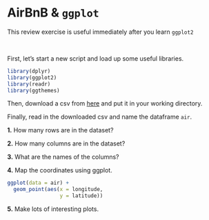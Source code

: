# AirBnB & `ggplot`  

This review exercise is useful immediately after you learn `ggplot2` 

&nbsp;  

First, let's start a new script and load up some useful libraries.

```r
library(dplyr)
library(ggplot2)
library(readr)
library(ggthemes)
```

Then, download a csv from [here](https://drive.google.com/file/d/1vAdkM-UOliPeDAMqZ-6VHbvN_KZyQve9/view?usp=sharing) and put it in your working directory.

Finally, read in the downloaded csv and name the dataframe `air`.

**1.** How many rows are in the dataset?

**2.** How many columns are in the dataset?

**3.** What are the names of the columns?

**4.** Map the coordinates using ggplot.

```r
ggplot(data = air) +
  geom_point(aes(x = longitude,
                 y = latitude))
```

**5.** Make lots of interesting plots.
